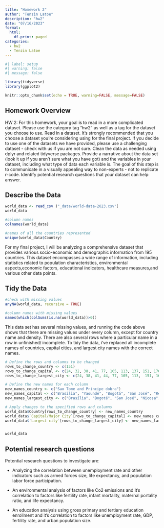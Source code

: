 ```yaml
---
title: "Homework 2"
author: "Tenzin Latoe"
description: "hw2"
date: "07/16/2023"
format:
  html:
    df-print: paged
categories:
  - hw2
  - Tenzin Latoe
---
```


```r
#| label: setup
#| warning: false
#| message: false

library(tidyverse)
library(ggplot2)

knitr::opts_chunk$set(echo = TRUE, warning=FALSE, message=FALSE)
```

## Homework Overview

HW 2:
For this homework, your goal is to read in a more complicated dataset. Please use the category tag "hw2" as well as a tag for the dataset you choose to use.
Read in a dataset. It's strongly recommended that you choose a dataset you're considering using for the final project. If you decide to use one of the datasets we have provided, please use a challenging dataset - check with us if you are not sure. 
Clean the data as needed using dplyr and related tidyverse packages.
Provide a narrative about the data set (look it up if you aren't sure what you have got) and the variables in your dataset, including what type of data each variable is. The goal of this step is to communicate in a visually appealing way to non-experts - not to replicate r-code.
Identify potential research questions that your dataset can help answer.

## Describe the Data 

```r
world_data <- read_csv ("_data/world-data-2023.csv")
world_data
```

```r
#column names
colnames(world_data)
```

```r
#names of all the countries represented
unique(world_data$Country)
```

For my final project, I will be analyzing a comprehensive dataset that provides various socio-economic and demographic information from 195 countries. This dataset encompasses a wide range of information, including statistics related to population characteristics, environmental aspects,economic factors, educational indicators, healthcare measures,and various other data points. 

## Tidy the Data 

```r
#check with missing values
anyNA(world_data, recursive = TRUE)

#column names with missing values
names(which(colSums(is.na(world_data))>0))
```

This data set has several missing values, and running the code above shows that there are missing values under every column, except for country name and density. 
There are also several rows where a particular name in a row in unfinished/ incomplete. To tidy the data, i've replaced all incomplete names of countries, capital cities, and largest city names with the correct names.  

```r
# Define the rows and columns to be changed
rows_to_change_country <- c(151)
rows_to_change_capital <- c(24, 32, 38, 41, 77, 105, 113, 137, 151, 176, 177)
rows_to_change_largest_city <- c(24, 38, 41, 44, 77, 105, 113,  151, 169, 170, 176, 177)

# Define the new names for each column
new_names_country <- c("Sao Tome and Principe dobra")
new_names_capital <- c("Brasília", "Yaoundé", "Bogotá", "San José", "Reykjavík","Malé", "Chişinău", "Asunción", "São Tomé", "Lomé", "Nuku'alofa")
new_names_largest_city <- c("Brasília", "Bogotá", "San José", "Nicosa", "Reykjavík", "Malé", "Chişinău", "São Tomé", "Stockholm", "Zürich", "Lomé", "Nuku'alofa")

# Apply changes to the specified rows and columns
world_data$Country[rows_to_change_country] <- new_names_country
world_data$`Capital/Major City`[rows_to_change_capital] <- new_names_capital
world_data$`Largest city`[rows_to_change_largest_city] <- new_names_largest_city


world_data
```


## Potential research questions

Potential research questions to investigate are:

- Analyzing the correlation between unemployment rate and other indicators such as armed forces size, life expectancy, and population labor force participation. 

- An environmental analysis of factors like Co2 emissions and it's correlation to factors like fertility rate, infant mortality, maternal portality ratio, and life expectancy. 

- An education analysis using gross primary and tertiary education enrollment and it's correlation to factors like unemployment rate, GDP, fertility rate, and urban population size. 



